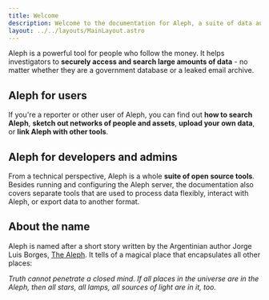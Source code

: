 ```yaml
---
title: Welcome
description: Welcome to the documentation for Aleph, a suite of data analysis tools for investigators.
layout: ../../layouts/MainLayout.astro
---
```



Aleph is a powerful tool for people who follow the money. It helps investigators to **securely access and search large amounts of data** - no matter whether they are a government database or a leaked email archive.

<YouTube id="https://www.youtube.com/watch?v=nqUByNDPqnE" />

## Aleph for users

If you're a reporter or other user of Aleph, you can find out **how to search Aleph**, **sketch out networks of people and assets**, **upload your own data**, or **link Aleph with other tools**.

## Aleph for developers and admins

From a technical perspective, Aleph is a whole **suite of open source tools**. Besides running and configuring the Aleph server, the documentation also covers separate tools that are used to process data flexibly, interact with Aleph, or export data to another format.

## About the name

Aleph is named after a short story written by the Argentinian author Jorge Luis Borges, [The Aleph](http://www.phinnweb.org/links/literature/borges/aleph.html). It tells of a magical place that encapsulates all other places:

_Truth cannot penetrate a closed mind. If all places in the universe are in the Aleph, then all stars, all lamps, all sources of light are in it, too._
